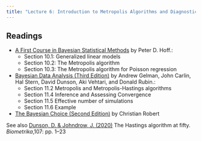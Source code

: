 ```yaml
---
title: "Lecture 6: Introduction to Metropolis Algorithms and Diagnostics"
---
```



## Readings

- [A First Course in Bayesian Statistical Methods](https://find.library.duke.edu/catalog/DUKE004968562) by Peter D. Hoff.:
  + Section 10.1: Generalized linear models  
  + Section 10.2: The Metropolis algorithm
  + Section 10.3: The Metropolis algorithm for Poisson regression

- [Bayesian Data Analysis (Third Edition)](https://find.library.duke.edu/catalog/DUKE006588051?utm_campaign=bento&utm_content=bento_result_link&utm_source=library.duke.edu&utm_medium=referral) by Andrew Gelman, John Carlin, Hal Stern, David Dunson, Aki Vehtari, and Donald Rubin.:
  + Section 11.2  Metropolis and Metropolis-Hastings algorithms 
  + Section 11.4  Inference and Assessing Convergence
  + Section 11.5  Effective number of simulations
  + Section 11.6  Example
  
- [The Bayesian Choice (Second Edition)](https://link-springer-com.proxy.lib.duke.edu/content/pdf/10.1007%2F0-387-71599-1.pdf)    by Christian Robert

See also [Dunson, D. & Johndrow, J. (2020)](https://academic.oup.com/biomet/article/107/1/1/5686745) The Hastings algorithm at fifty. _Biometrika_,107: pp. 1–23
    